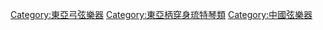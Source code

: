 [[Category:東亞弓弦樂器|Category:東亞弓弦樂器]]
[[Category:東亞柄穿身琉特琴類|Category:東亞柄穿身琉特琴類]]
[[Category:中國弦樂器|Category:中國弦樂器]]